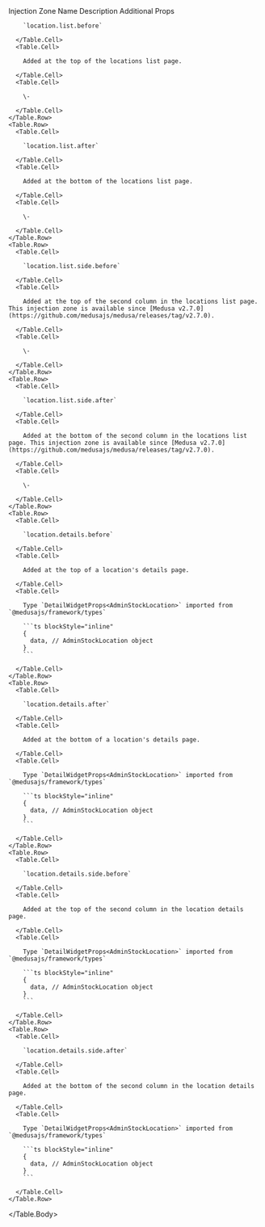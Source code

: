 
<Table>
  <Table.Header>
    <Table.Row>
      <Table.HeaderCell className="w-1/3">Injection Zone Name</Table.HeaderCell>
      <Table.HeaderCell className="w-1/3">Description</Table.HeaderCell>
      <Table.HeaderCell className="w-1/3">Additional Props</Table.HeaderCell>
    </Table.Row>
  </Table.Header>
  <Table.Body>
    <Table.Row>
      <Table.Cell>

        `location.list.before`

      </Table.Cell>
      <Table.Cell>

        Added at the top of the locations list page.

      </Table.Cell>
      <Table.Cell>

        \-

      </Table.Cell>
    </Table.Row>
    <Table.Row>
      <Table.Cell>

        `location.list.after`

      </Table.Cell>
      <Table.Cell>

        Added at the bottom of the locations list page.

      </Table.Cell>
      <Table.Cell>

        \-

      </Table.Cell>
    </Table.Row>
    <Table.Row>
      <Table.Cell>

        `location.list.side.before`

      </Table.Cell>
      <Table.Cell>

        Added at the top of the second column in the locations list page. This injection zone is available since [Medusa v2.7.0](https://github.com/medusajs/medusa/releases/tag/v2.7.0).

      </Table.Cell>
      <Table.Cell>

        \-

      </Table.Cell>
    </Table.Row>
    <Table.Row>
      <Table.Cell>

        `location.list.side.after`

      </Table.Cell>
      <Table.Cell>

        Added at the bottom of the second column in the locations list page. This injection zone is available since [Medusa v2.7.0](https://github.com/medusajs/medusa/releases/tag/v2.7.0).

      </Table.Cell>
      <Table.Cell>

        \-

      </Table.Cell>
    </Table.Row>
    <Table.Row>
      <Table.Cell>

        `location.details.before`

      </Table.Cell>
      <Table.Cell>

        Added at the top of a location's details page.

      </Table.Cell>
      <Table.Cell>
      
        Type `DetailWidgetProps<AdminStockLocation>` imported from `@medusajs/framework/types`

        ```ts blockStyle="inline"
        {
          data, // AdminStockLocation object
        }
        ```

      </Table.Cell>
    </Table.Row>
    <Table.Row>
      <Table.Cell>

        `location.details.after`

      </Table.Cell>
      <Table.Cell>

        Added at the bottom of a location's details page.

      </Table.Cell>
      <Table.Cell>
      
        Type `DetailWidgetProps<AdminStockLocation>` imported from `@medusajs/framework/types`

        ```ts blockStyle="inline"
        {
          data, // AdminStockLocation object
        }
        ```

      </Table.Cell>
    </Table.Row>
    <Table.Row>
      <Table.Cell>

        `location.details.side.before`

      </Table.Cell>
      <Table.Cell>

        Added at the top of the second column in the location details page.

      </Table.Cell>
      <Table.Cell>
      
        Type `DetailWidgetProps<AdminStockLocation>` imported from `@medusajs/framework/types`

        ```ts blockStyle="inline"
        {
          data, // AdminStockLocation object
        }
        ```

      </Table.Cell>
    </Table.Row>
    <Table.Row>
      <Table.Cell>

        `location.details.side.after`

      </Table.Cell>
      <Table.Cell>

        Added at the bottom of the second column in the location details page.

      </Table.Cell>
      <Table.Cell>
      
        Type `DetailWidgetProps<AdminStockLocation>` imported from `@medusajs/framework/types`

        ```ts blockStyle="inline"
        {
          data, // AdminStockLocation object
        }
        ```

      </Table.Cell>
    </Table.Row>
  </Table.Body>
</Table>